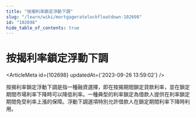 ```yaml
---
title: "按揭利率鎖定浮動下調"
slug: "/learn/wiki/mortgageratelockfloatdown-102698"
id: "102698"
hide_table_of_contents: true
---
```



# 按揭利率鎖定浮動下調

<ArticleMeta id={102698} updatedAt={'2023-09-26 13:59:02'} />
<div className='border-solid border-b border-t-0 my-4 border-[var(--ifm-color-gray-300)]' />

按揭利率鎖定浮動下調是指一種融資選擇，即在按揭期間鎖定貸款利率，並在鎖定期間市場利率下降時可以降低利率。一種典型的利率鎖定為借款人提供在利率鎖定期間免受利率上漲的保障。浮動下調選項特別允許借款人在鎖定期間利率下降時利用。
